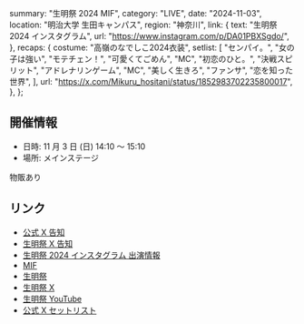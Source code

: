   summary: "生明祭 2024 MIF",
  category: "LIVE",
  date: "2024-11-03",
  location: "明治大学 生田キャンパス",
  region: "神奈川",
  link: {
    text: "生明祭 2024 インスタグラム",
    url: "https://www.instagram.com/p/DA01PBXSgdo/",
  },
  recaps: {
    costume: "高嶺のなでしこ2024衣装",
    setlist: [
      "センパイ。",
      "女の子は強い",
      "モテチェン！",
      "可愛くてごめん",
      "MC",
      "初恋のひと。",
      "決戦スピリット",
      "アドレナリンゲーム",
      "MC",
      "美しく生きろ",
      "ファンサ",
      "恋を知った世界",
    ],
    url: "https://x.com/Mikuru_hositani/status/1852983702235800017",
  },
};

## 開催情報

- 日時: 11 月 3 日 (日) 14:10 〜 15:10
- 場所: メインステージ

物販あり

## リンク

- [公式 X 告知](https://x.com/takanenofficial/status/1844324709053485358)
- [生明祭 X 告知](https://x.com/ikumeisai/status/1844301815816638508)
- [生明祭 2024 インスタグラム 出演情報](https://www.instagram.com/p/DA01PBXSgdo/)
- [MIF](https://ikumeisai.jp/?page_id=1248)
- [生明祭](https://ikumeisai.jp/)
- [生明祭 X](https://x.com/ikumeisai)
- [生明祭 YouTube](https://www.youtube.com/@ikumeipr)
- [公式 X セットリスト](https://x.com/takanenofficial/status/1852993097795580174)
